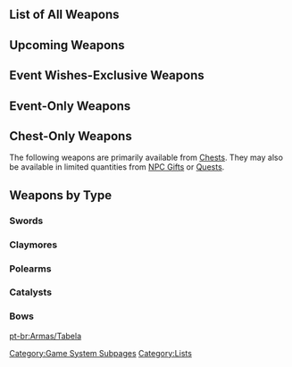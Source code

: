 {{CustomTabs
|tab1 = Overview
|tab2 = List
|tab3 = Base Attack Scaling
|tab3name = Base ATK Scaling
|tab4 = Sub Stat Scaling
}}
==List of All Weapons==
{{Weapons by Category Table|Weapons|not1=Upcoming Content|collapsible=1}}

==Upcoming Weapons==
{{Weapons by Category Table|Upcoming Content}}

==Event Wishes-Exclusive Weapons==
{{Weapons by Category Table|Event-Exclusive Weapons|collapsible=1}}

==Event-Only Weapons==
{{Weapons by Category Table|Event-Only Weapons|collapsible=1}}

==Chest-Only Weapons==
The following weapons are primarily available from [[Chests]]. They may also be available in limited quantities from [[NPC Gifts]] or [[Quests]].
{{Weapons by Category Table|Chest Weapons|not1=Shop Weapons|not2=Weapons with Wish Source|collapsible=1}}

==Weapons by Type==
===Swords===
{{Weapons by Category Table|Swords|collapsible=1}}

===Claymores===
{{Weapons by Category Table|Claymores|collapsible=1}}

===Polearms===
{{Weapons by Category Table|Polearms|collapsible=1}}

===Catalysts===
{{Weapons by Category Table|Catalysts|collapsible=1}}

===Bows===
{{Weapons by Category Table|Bows|collapsible=1}}

[[Category:Game System Subpages]]
[[Category:Lists]]

[[pt-br:Armas/Tabela]]